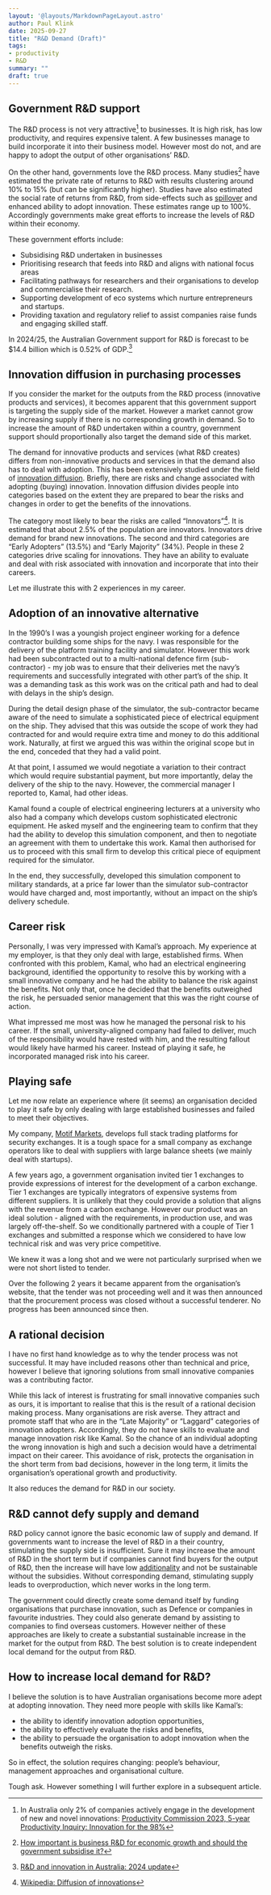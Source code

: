 ```yaml
---
layout: '@layouts/MarkdownPageLayout.astro'
author: Paul Klink
date: 2025-09-27
title: "R&D Demand (Draft)"
tags:
- productivity
- R&D
summary: ""
draft: true
---
```


## Government R&D support

The R&D process is not very attractive[^1] to businesses.  It is high risk, has low productivity, and requires expensive talent.  A few businesses manage to build incorporate it into their business model.  However most do not, and are happy to adopt the output of other organisations’ R&D.

On the other hand, governments love the R&D process.  Many studies[^2] have estimated the private rate of returns to R&D with results clustering around 10% to 15% (but can be significantly higher).  Studies have also estimated the social rate of returns from R&D, from side-effects such as [spillover](https://paul.klink.au/articles/understanding-rd-subsidies/#ideas--spillover) and enhanced ability to adopt innovation.  These estimates range up to 100%.  Accordingly governments make great efforts to increase the levels of R&D within their economy.

These government efforts include:
* Subsidising R&D undertaken in businesses
* Prioritising research that feeds into R&D and aligns with national focus areas
* Facilitating pathways for researchers and their organisations to develop and commercialise their research.
* Supporting development of eco systems which nurture entrepreneurs and startups.
* Providing taxation and regulatory relief to assist companies raise funds and engaging skilled staff.

In 2024/25, the Australian Government support for R&D is forecast to be $14.4 billion which is 0.52% of GDP.[^3]

## Innovation diffusion in purchasing processes

If you consider the market for the outputs from the R&D process (innovative products and services), it becomes apparent that this government support is targeting the supply side of the market. However a market cannot grow by increasing supply if there is no corresponding growth in demand.  So to increase the amount of R&D undertaken within a country, government support should proportionally also target the demand side of this market.

The demand for innovative products and services (what R&D creates) differs from non-innovative products and services in that the demand also has to deal with adoption.  This has been extensively studied under the field of [innovation diffusion](https://en.wikipedia.org/wiki/Diffusion_of_innovations).  Briefly, there are risks and change associated with adopting (buying) innovation. Innovation diffusion divides people into categories based on the extent they are prepared to bear the risks and changes in order to get the benefits of the innovations.

The category most likely to bear the risks are called “Innovators”[^4].  It is estimated that about 2.5% of the population are innovators.  Innovators drive demand for brand new innovations.  The second and third categories are “Early Adopters” (13.5%) and “Early Majority” (34%).  People in these 2 categories drive scaling for innovations.  They have an ability to evaluate and deal with risk associated with innovation and incorporate that into their careers.

Let me illustrate this with 2 experiences in my career.

## Adoption of an innovative alternative

In the 1990’s I was a youngish project engineer working for a defence contractor building some ships for the navy.  I was responsible for the delivery of the platform training facility and simulator.  However this work had been subcontracted out to a multi-national defence firm (sub-contractor) - my job was to ensure that their deliveries met the navy’s requirements and successfully integrated with other part’s of the ship.  It was a demanding task as this work was on the critical path and had to deal with delays in the ship’s design.

During the detail design phase of the simulator, the sub-contractor became aware of the need to simulate a sophisticated piece of electrical equipment on the ship.  They advised that this was outside the scope of work they had contracted for and would require extra time and money to do this additional work.  Naturally, at first we argued this was within the original scope but in the end, conceded that they had a valid point.

At that point, I assumed we would negotiate a variation to their contract which would require substantial payment, but more importantly, delay the delivery of the ship to the navy.  However, the commercial manager I reported to, Kamal, had other ideas.

Kamal found a couple of electrical engineering lecturers at a university who also had a company which develops custom sophisticated electronic equipment.  He asked myself and the engineering team to confirm that they had the ability to develop this simulation component, and then to negotiate an agreement with them to undertake this work.  Kamal then authorised for us to proceed with this small firm to develop this critical piece of equipment required for the simulator.

In the end, they successfully, developed this simulation component to military standards, at a price far lower than the simulator sub-contractor would have charged and, most importantly, without an impact on the ship’s delivery schedule.

## Career risk

Personally, I was very impressed with Kamal’s approach.  My experience at my employer, is that they only deal with large, established firms. When confronted with this problem, Kamal, who had an electrical engineering background, identified the opportunity to resolve this by working with a small innovative company and he had the ability to balance the risk against the benefits.  Not only that, once he decided that the benefits outweighed the risk, he persuaded senior management that this was the right course of action.

What impressed me most was how he managed the personal risk to his career. If the small, university-aligned company had failed to deliver, much of the responsibility would have rested with him, and the resulting fallout would likely have harmed his career.  Instead of playing it safe, he incorporated managed risk into his career.

## Playing safe

Let me now relate an experience where (it seems) an organisation decided to play it safe by only dealing with large established businesses and failed to meet their objectives.

My company, [Motif Markets](https://www.motifmarkets.com), develops full stack trading platforms for security exchanges.  It is a tough space for a small company as exchange operators like to deal with suppliers with large balance sheets (we mainly deal with startups).

A few years ago, a government organisation invited tier 1 exchanges to provide expressions of interest for the development of a carbon exchange.   Tier 1 exchanges are typically integrators of expensive systems from different suppliers. It is unlikely that they could provide a solution that aligns with the revenue from a carbon exchange.  However our product was an ideal solution - aligned with the requirements, in production use, and was largely off-the-shelf.  So we conditionally partnered with a couple of Tier 1 exchanges and submitted a response which we considered to have low technical risk and was very price competitive.

We knew it was a long shot and we were not particularly surprised when we were not short listed to tender.

Over the following 2 years it became apparent from the organisation’s website, that the tender was not proceeding well and it was then announced that the procurement process was closed without a successful tenderer. No progress has been announced since then.

## A rational decision

I have no first hand knowledge as to why the tender process was not successful. It may have included reasons other than technical and price, however I believe that ignoring solutions from small innovative companies was a contributing factor.

While this lack of interest is frustrating for small innovative companies such as ours, it is important to realise that this is the result of a rational decision making process. Many organisations are risk averse.  They attract and promote staff that who are in the “Late Majority” or “Laggard” categories of innovation adopters.  Accordingly, they do not have skills to evaluate and manage innovation risk like Kamal.  So the chance of an individual adopting the wrong innovation is high and such a decision would have a detrimental impact on their career.  This avoidance of risk, protects the organisation in the short term from bad decisions, however in the long term, it limits the organisation’s operational growth and productivity.

It also reduces the demand for R&D in our society.

## R&D cannot defy supply and demand

R&D policy cannot ignore the basic economic law of supply and demand.  If governments want to increase the level of R&D in a their country, stimulating the supply side is insufficient.  Sure it may increase the amount of R&D in the short term but if companies cannot find buyers for the output of R&D, then the increase will have low [additionality](https://paul.klink.au/articles/understanding-rd-subsidies/#additionality) and not be sustainable without the subsidies.  Without corresponding demand, stimulating supply leads to overproduction, which never works in the long term.

The government could directly create some demand itself by funding organisations that purchase innovation, such as Defence or  companies in favourite industries.  They could also generate demand by assisting to companies to find overseas customers.  However neither of these approaches are likely to create a substantial sustainable increase in the market for the output from R&D.
The best solution is to create independent local demand for the output from R&D.

## How to increase local demand for R&D?

I believe the solution is to have Australian organisations become more adept at adopting innovation.  They need more people with skills like Kamal’s:
* the ability to identify innovation adoption opportunities,
* the ability to effectively evaluate the risks and benefits,
* the ability to persuade the organisation to adopt innovation when the benefits outweigh the risks.

So in effect, the solution requires changing: people’s behaviour, management approaches and organisational culture.

Tough ask.  However something I will further explore in a subsequent article.

[^1]: In Australia only 2% of companies actively engage in the development of new and novel innovations: [Productivity Commission 2023, 5-year Productivity Inquiry: Innovation for the 98%](https://www.pc.gov.au/inquiries/completed/productivity/report/productivity-volume5-innovation-diffusion.pdf)
[^2]: [How important is business R&D for economic growth and should the government subsidise it?](https://ifs.org.uk/sites/default/files/output_url_files/bn12.pdf)
[^3]: [R&D and innovation in Australia: 2024 update](https://www.aph.gov.au/About_Parliament/Parliamentary_departments/Parliamentary_Library/Research/Research_Papers/2024-25/RandD_and_innovation_in_Australia_2024_update)
[^4]: [Wikipedia: Diffusion of innovations](https://en.wikipedia.org/wiki/Diffusion_of_innovations)
